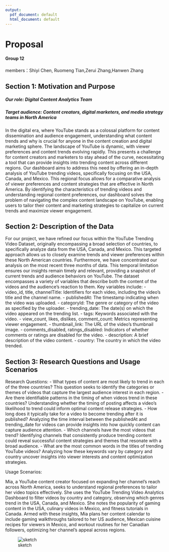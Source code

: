 ```yaml
---
output:
  pdf_document: default
  html_document: default
---
```

# Proposal
#### Group 12
members：Shiyi Chen, Ruomeng Tian,Zerui Zhang,Hanwen Zhang

## Section 1: Motivation and Purpose
##### Our role: Digital Content Analytics Team
##### Target audience: Content creators, digital marketers, and media strategy teams in North America
In the digital era, where YouTube stands as a colossal platform for content dissemination and audience engagement, understanding what content trends and why is crucial for anyone in the content creation and digital marketing sphere. The landscape of YouTube is dynamic, with viewer preferences and content trends evolving rapidly. This presents a challenge for content creators and marketers to stay ahead of the curve, necessitating a tool that can provide insights into trending content across different regions. Our dashboard aims to address this need by offering an in-depth analysis of YouTube trending videos, specifically focusing on the USA, Canada, and Mexico. This regional focus allows for a comparative analysis of viewer preferences and content strategies that are effective in North America. By identifying the characteristics of trending videos and understanding regional content preferences, our dashboard solves the problem of navigating the complex content landscape on YouTube, enabling users to tailor their content and marketing strategies to capitalize on current trends and maximize viewer engagement.

## Section 2: Description of the Data
For our project, we have refined our focus within the YouTube Trending Video Dataset, originally encompassing a broad selection of countries, to specifically analyze data from the USA, Canada, and Mexico. This targeted approach allows us to closely examine trends and viewer preferences within these North American countries. Furthermore, we have concentrated our analysis on the most recent three months of data. This temporal limitation ensures our insights remain timely and relevant, providing a snapshot of current trends and audience behaviors on YouTube.
The dataset encompasses a variety of variables that describe both the content of the videos and the audience's reaction to them. Key variables include:
- video_id, title, channelTitle: Identifiers for each video, including the video's title and the channel name.
- publishedAt: The timestamp indicating when the video was uploaded.
- categoryId: The genre or category of the video as specified by the uploader.
- trending_date: The date(s) on which the video appeared on the trending list.
- tags: Keywords associated with the video.
- view_count, likes, dislikes, comment_count: Metrics representing viewer engagement.
- thumbnail_link: The URL of the video's thumbnail image.
- comments_disabled, ratings_disabled: Indicators of whether comments or ratings are disabled for the video.
- description: A brief description of the video content.
- country: The country in which the video trended.

## Section 3: Research Questions and Usage Scenarios
Research Questions:
- What types of content are most likely to trend in each of the three countries? This question seeks to identify the categories or themes of videos that capture the largest audience interest in each region.
- Are there identifiable patterns in the timing of when videos trend in these countries? Understanding whether the timing of posting affects a video's likelihood to trend could inform optimal content release strategies.
- How long does it typically take for a video to become trending after it is published? Analyzing the time interval between the publishedAt and trending_date for videos can provide insights into how quickly content can capture audience attention.
- Which channels have the most videos that trend? Identifying channels that consistently produce trending content could reveal successful content strategies and themes that resonate with a broad audience.
- What are the most common words in the titles of trending YouTube videos? Analyzing how these keywords vary by category and country uncover insights into viewer interests and content optimization strategies.

Usage Scenarios:

Mia, a YouTube content creator focused on expanding her channel's reach across North America, seeks to understand regional preferences to tailor her video topics effectively.
She uses the YouTube Trending Video Analytics Dashboard to filter videos by country and category, observing which genres trend in the USA, Canada, and Mexico. She notes the popularity of gaming content in the USA, culinary videos in Mexico, and fitness tutorials in Canada.
Armed with these insights, Mia plans her content calendar to include gaming walkthroughs tailored to her US audience, Mexican cuisine recipes for viewers in Mexico, and workout routines for her Canadian followers, optimizing her channel's appeal across regions.

![sketch](552projectdashboard.jpg)

